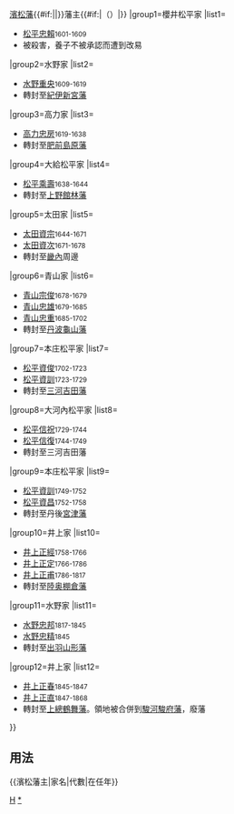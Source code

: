 {{Navbox
|bodyclass=hlist

|name=濱松藩主
|title={{#if:{{{1|}}}|{{{1|}}}|}}[[濱松藩]]{{#if:{{{2|}}}|{{{2|}}}|}}藩主{{#if:{{{3|}}}|（{{{3|}}}）|}}
|group1=櫻井松平家
|list1=
*[[松平忠賴]]<small>1601-1609</small>
*被殺害，養子不被承認而遭到改易
|group2=水野家
|list2=
*[[水野重央]]<small>1609-1619</small>
*轉封至[[紀伊國|紀伊]][[紀伊新宮藩|新宮藩]]
|group3=高力家
|list3=
*[[高力忠房]]<small>1619-1638</small>
*轉封至[[肥前國|肥前]][[島原藩]]
|group4=大給松平家
|list4=
*[[松平乘壽]]<small>1638-1644</small>
*轉封至[[上野國|上野]][[館林藩]]
|group5=太田家
|list5=
*[[太田資宗]]<small>1644-1671</small>
*[[太田資次]]<small>1671-1678</small>
*轉封至[[畿內]]周邊
|group6=青山家
|list6=
*[[青山宗俊]]<small>1678-1679</small>
*[[青山忠雄]]<small>1679-1685</small>
*[[青山忠重]]<small>1685-1702</small>
*轉封至[[丹波國|丹波]][[丹波龜山藩|龜山藩]]
|group7=本庄松平家
|list7=
*[[松平資俊]]<small>1702-1723</small>
*[[松平資訓]]<small>1723-1729</small>
*轉封至[[三河國|三河]][[三河吉田藩|吉田藩]]
|group8=大河內松平家
|list8=
*[[松平信祝]]<small>1729-1744</small>
*[[松平信復]]<small>1744-1749</small>
*轉封至三河吉田藩
|group9=本庄松平家
|list9=
*[[松平資訓]]<small>1749-1752</small>
*[[松平資昌]]<small>1752-1758</small>
*轉封至丹後[[宮津藩]]
|group10=井上家
|list10=
*[[井上正經]]<small>1758-1766</small>
*[[井上正定]]<small>1766-1786</small>
*[[井上正甫]]<small>1786-1817</small>
*轉封至[[陸奥國|陸奥]][[棚倉藩]]
|group11=水野家
|list11=
*[[水野忠邦]]<small>1817-1845</small>
*[[水野忠精]]<small>1845</small>
*轉封至[[出羽國|出羽]][[山形藩]]
|group12=井上家
|list12=
*[[井上正春]]<small>1845-1847</small>
*[[井上正直]]<small>1847-1868</small>
*轉封至[[上總國|上總]][[鶴舞藩]]。領地被合併到[[駿河國|駿河]][[駿府藩]]，廢藩
}}<noinclude>
==用法==
<nowiki>{{濱松藩主|家名|代數|在任年}}</nowiki>
[[Category:歷代藩主模板|H]]
[[Category:濱松藩主|*]]
</noinclude>